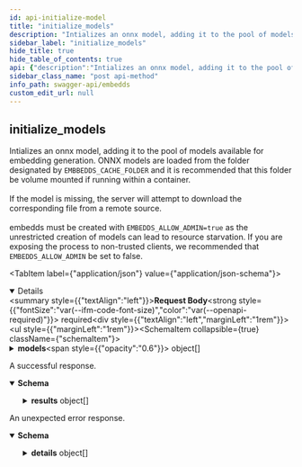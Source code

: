 ```yaml
---
id: api-initialize-model
title: "initialize_models"
description: "Intializes an onnx model, adding it to the pool of models available for embedding generation. ONNX models are loaded from the folder designated by ```EMBBEDDS_CACHE_FOLDER``` and it is recommended that this folder be volume mounted if running within a container.<br/><br/>If the model is missing, the server will attempt to download the corresponding file from a remote source.<br/><br/>embedds must be created with ```EMBEDDS_ALLOW_ADMIN=true``` as the unrestricted creation of models can lead to resource starvation. If you are exposing the process to non-trusted clients, we recommended that ```EMBEDDS_ALLOW_ADMIN``` be set to false."
sidebar_label: "initialize_models"
hide_title: true
hide_table_of_contents: true
api: {"description":"Intializes an onnx model, adding it to the pool of models available for embedding generation. ONNX models are loaded from the folder designated by ```EMBBEDDS_CACHE_FOLDER``` and it is recommended that this folder be volume mounted if running within a container.<br/><br/>If the model is missing, the server will attempt to download the corresponding file from a remote source.<br/><br/>embedds must be created with ```EMBEDDS_ALLOW_ADMIN=true``` as the unrestricted creation of models can lead to resource starvation. If you are exposing the process to non-trusted clients, we recommended that ```EMBEDDS_ALLOW_ADMIN``` be set to false.","operationId":"Api_InitializeModel","responses":{"200":{"description":"A successful response.","content":{"application/json":{"schema":{"type":"object","properties":{"results":{"type":"array","items":{"type":"object","properties":{"model_class":{"type":"string","enum":["ModelClass_Unknown","ModelClass_CLIP","ModelClass_INSTRUCTOR"],"default":"ModelClass_Unknown","title":"apiModelClass"},"model_name":{"type":"string","description":"specific name of the model to apply the encoding transformation"},"initialized":{"type":"boolean","description":"whether or not the model was successfully initalized"},"err_message":{"type":"string","description":"error details outlining why the model could not be initialized"}},"description":"Configuration settings for the instantiaion of an onnx model","readOnly":true,"title":"apiModelInitResult"}}},"title":"apiInitializeModelResponse"}}}},"default":{"description":"An unexpected error response.","content":{"application/json":{"schema":{"type":"object","properties":{"code":{"type":"integer","format":"int32"},"message":{"type":"string"},"details":{"type":"array","items":{"type":"object","properties":{"@type":{"type":"string"}},"additionalProperties":{},"title":"protobufAny"}}},"title":"rpcStatus"}}}}},"requestBody":{"content":{"application/json":{"schema":{"type":"object","properties":{"models":{"type":"array","example":[{"model_name":"M_INSTRUCTOR_BASE","num_threads":4,"parallel_execution":true}],"items":{"type":"object","properties":{"model_class":{"type":"string","enum":["ModelClass_Unknown","ModelClass_CLIP","ModelClass_INSTRUCTOR"],"default":"ModelClass_Unknown","title":"apiModelClass"},"model_name":{"type":"string","description":"specific name of the model to apply the encoding transformation"},"num_threads":{"type":"integer","format":"int64","description":"The number of threads to parallelize the execution of the graph - if the graph can be parallelized. <br/> If unset, defaults to the available parallelism on the underlying machine."},"parallel_execution":{"type":"boolean","description":"Enable/disable the parallel execution of the graph. Parallel execution can improve model execution speed at the cost of increased memory usage."}},"description":"Configuration settings for the instantiaion of an onnx model","required":["model_name"],"title":"apiModelSettings"},"description":"A list of models to be initialized"}},"title":"apiInitializeModelRequest"}}},"required":true},"tags":["Api"],"method":"post","path":"/initalize_models","jsonRequestBodyExample":{"models":[{"model_name":"M_INSTRUCTOR_BASE","num_threads":4,"parallel_execution":true}]},"info":{"title":"embedds","version":"1.0.0","contact":{"name":"anansi","url":"https://github.com/infrawhispers/anansi","email":"infrawhispers@proton.me"},"license":{"name":"Apache 2.0 License","url":"https://github.com/infrawhispers/anansi/blob/main/LICENSE"}},"postman":{"name":"initialize_models","description":{"content":"Intializes an onnx model, adding it to the pool of models available for embedding generation. ONNX models are loaded from the folder designated by ```EMBBEDDS_CACHE_FOLDER``` and it is recommended that this folder be volume mounted if running within a container.<br/><br/>If the model is missing, the server will attempt to download the corresponding file from a remote source.<br/><br/>embedds must be created with ```EMBEDDS_ALLOW_ADMIN=true``` as the unrestricted creation of models can lead to resource starvation. If you are exposing the process to non-trusted clients, we recommended that ```EMBEDDS_ALLOW_ADMIN``` be set to false.","type":"text/plain"},"url":{"path":["initalize_models"],"host":["{{baseUrl}}"],"query":[],"variable":[]},"header":[{"key":"Content-Type","value":"application/json"},{"key":"Accept","value":"application/json"}],"method":"POST","body":{"mode":"raw","raw":"\"\"","options":{"raw":{"language":"json"}}}}}
sidebar_class_name: "post api-method"
info_path: swagger-api/embedds
custom_edit_url: null
---
```



## initialize_models



Intializes an onnx model, adding it to the pool of models available for embedding generation. ONNX models are loaded from the folder designated by ```EMBBEDDS_CACHE_FOLDER``` and it is recommended that this folder be volume mounted if running within a container.<br/><br/>If the model is missing, the server will attempt to download the corresponding file from a remote source.<br/><br/>embedds must be created with ```EMBEDDS_ALLOW_ADMIN=true``` as the unrestricted creation of models can lead to resource starvation. If you are exposing the process to non-trusted clients, we recommended that ```EMBEDDS_ALLOW_ADMIN``` be set to false.

<MimeTabs><TabItem label={"application/json"} value={"application/json-schema"}><details style={{}} data-collapsed={false} open={true}><summary style={{"textAlign":"left"}}><strong>Request Body</strong><strong style={{"fontSize":"var(--ifm-code-font-size)","color":"var(--openapi-required)"}}> required</strong></summary><div style={{"textAlign":"left","marginLeft":"1rem"}}></div><ul style={{"marginLeft":"1rem"}}><SchemaItem collapsible={true} className={"schemaItem"}><details style={{}}><summary style={{}}><strong>models</strong><span style={{"opacity":"0.6"}}> object[]</span></summary><div style={{"marginLeft":"1rem"}}><div style={{"marginTop":".5rem","marginBottom":".5rem"}}>

A list of models to be initialized

</div><li><div style={{"fontSize":"var(--ifm-code-font-size)","opacity":"0.6","marginLeft":"-.5rem","paddingBottom":".5rem"}}>Array [</div></li><SchemaItem collapsible={false} name={"model_class"} required={false} schemaName={"apiModelClass"} qualifierMessage={"**Possible values:** [`ModelClass_Unknown`, `ModelClass_CLIP`, `ModelClass_INSTRUCTOR`]"} schema={{"type":"string","enum":["ModelClass_Unknown","ModelClass_CLIP","ModelClass_INSTRUCTOR"],"default":"ModelClass_Unknown","title":"apiModelClass"}}></SchemaItem><SchemaItem collapsible={false} name={"model_name"} required={true} schemaName={"string"} qualifierMessage={undefined} schema={{"type":"string","description":"specific name of the model to apply the encoding transformation"}}></SchemaItem><SchemaItem collapsible={false} name={"num_threads"} required={false} schemaName={"int64"} qualifierMessage={undefined} schema={{"type":"integer","format":"int64","description":"The number of threads to parallelize the execution of the graph - if the graph can be parallelized. <br/> If unset, defaults to the available parallelism on the underlying machine."}}></SchemaItem><SchemaItem collapsible={false} name={"parallel_execution"} required={false} schemaName={"boolean"} qualifierMessage={undefined} schema={{"type":"boolean","description":"Enable/disable the parallel execution of the graph. Parallel execution can improve model execution speed at the cost of increased memory usage."}}></SchemaItem><li><div style={{"fontSize":"var(--ifm-code-font-size)","opacity":"0.6","marginLeft":"-.5rem"}}>]</div></li></div></details></SchemaItem></ul></details></TabItem></MimeTabs><div><ApiTabs><TabItem label={"200"} value={"200"}><div>

A successful response.

</div><div><MimeTabs schemaType={"response"}><TabItem label={"application/json"} value={"application/json"}><SchemaTabs><TabItem label={"Schema"} value={"Schema"}><details style={{}} data-collapsed={false} open={true}><summary style={{"textAlign":"left"}}><strong>Schema</strong></summary><div style={{"textAlign":"left","marginLeft":"1rem"}}></div><ul style={{"marginLeft":"1rem"}}><SchemaItem collapsible={true} className={"schemaItem"}><details style={{}}><summary style={{}}><strong>results</strong><span style={{"opacity":"0.6"}}> object[]</span></summary><div style={{"marginLeft":"1rem"}}><li><div style={{"fontSize":"var(--ifm-code-font-size)","opacity":"0.6","marginLeft":"-.5rem","paddingBottom":".5rem"}}>Array [</div></li><SchemaItem collapsible={false} name={"model_class"} required={false} schemaName={"apiModelClass"} qualifierMessage={"**Possible values:** [`ModelClass_Unknown`, `ModelClass_CLIP`, `ModelClass_INSTRUCTOR`]"} schema={{"type":"string","enum":["ModelClass_Unknown","ModelClass_CLIP","ModelClass_INSTRUCTOR"],"default":"ModelClass_Unknown","title":"apiModelClass"}}></SchemaItem><SchemaItem collapsible={false} name={"model_name"} required={false} schemaName={"string"} qualifierMessage={undefined} schema={{"type":"string","description":"specific name of the model to apply the encoding transformation"}}></SchemaItem><SchemaItem collapsible={false} name={"initialized"} required={false} schemaName={"boolean"} qualifierMessage={undefined} schema={{"type":"boolean","description":"whether or not the model was successfully initalized"}}></SchemaItem><SchemaItem collapsible={false} name={"err_message"} required={false} schemaName={"string"} qualifierMessage={undefined} schema={{"type":"string","description":"error details outlining why the model could not be initialized"}}></SchemaItem><li><div style={{"fontSize":"var(--ifm-code-font-size)","opacity":"0.6","marginLeft":"-.5rem"}}>]</div></li></div></details></SchemaItem></ul></details></TabItem><TabItem label={"Example (from schema)"} value={"Example (from schema)"}><ResponseSamples responseExample={"{\n  \"results\": [\n    {\n      \"model_class\": \"ModelClass_Unknown\",\n      \"model_name\": \"string\",\n      \"initialized\": true,\n      \"err_message\": \"string\"\n    }\n  ]\n}"} language={"json"}></ResponseSamples></TabItem></SchemaTabs></TabItem></MimeTabs></div></TabItem><TabItem label={"default"} value={"default"}><div>

An unexpected error response.

</div><div><MimeTabs schemaType={"response"}><TabItem label={"application/json"} value={"application/json"}><SchemaTabs><TabItem label={"Schema"} value={"Schema"}><details style={{}} data-collapsed={false} open={true}><summary style={{"textAlign":"left"}}><strong>Schema</strong></summary><div style={{"textAlign":"left","marginLeft":"1rem"}}></div><ul style={{"marginLeft":"1rem"}}><SchemaItem collapsible={false} name={"code"} required={false} schemaName={"int32"} qualifierMessage={undefined} schema={{"type":"integer","format":"int32"}}></SchemaItem><SchemaItem collapsible={false} name={"message"} required={false} schemaName={"string"} qualifierMessage={undefined} schema={{"type":"string"}}></SchemaItem><SchemaItem collapsible={true} className={"schemaItem"}><details style={{}}><summary style={{}}><strong>details</strong><span style={{"opacity":"0.6"}}> object[]</span></summary><div style={{"marginLeft":"1rem"}}><li><div style={{"fontSize":"var(--ifm-code-font-size)","opacity":"0.6","marginLeft":"-.5rem","paddingBottom":".5rem"}}>Array [</div></li><SchemaItem collapsible={false} name={"@type"} required={false} schemaName={"string"} qualifierMessage={undefined} schema={{"type":"string"}}></SchemaItem><li><div style={{"fontSize":"var(--ifm-code-font-size)","opacity":"0.6","marginLeft":"-.5rem"}}>]</div></li></div></details></SchemaItem></ul></details></TabItem><TabItem label={"Example (from schema)"} value={"Example (from schema)"}><ResponseSamples responseExample={"{\n  \"code\": 0,\n  \"message\": \"string\",\n  \"details\": [\n    {\n      \"@type\": \"string\"\n    }\n  ]\n}"} language={"json"}></ResponseSamples></TabItem></SchemaTabs></TabItem></MimeTabs></div></TabItem></ApiTabs></div>
      